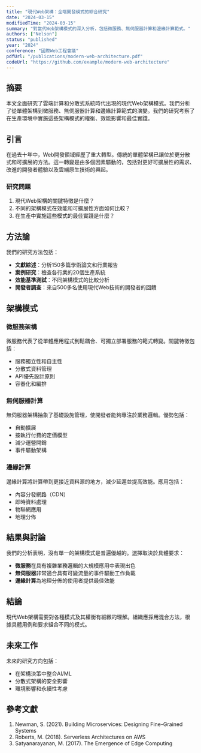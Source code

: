 ```yaml
---
title: "現代Web架構：全端開發模式的綜合研究"
date: "2024-03-15"
modifiedTime: "2024-03-15"
summary: "對當代Web架構模式的深入分析，包括微服務、無伺服器計算和邊緣計算範式。"
authors: ["Nelson"]
status: "published"
year: "2024"
conference: "國際Web工程會議"
pdfUrl: "/publications/modern-web-architecture.pdf"
codeUrl: "https://github.com/example/modern-web-architecture"
---
```


## 摘要

本文全面研究了雲端計算和分散式系統時代出現的現代Web架構模式。我們分析了從單體架構到微服務、無伺服器計算和邊緣計算範式的演變。我們的研究考察了在生產環境中實施這些架構模式的權衡、效能影響和最佳實踐。

## 引言

在過去十年中，Web開發領域經歷了重大轉型。傳統的單體架構已讓位於更分散式和可擴展的方法。這一轉變是由多個因素驅動的，包括對更好可擴展性的需求、改進的開發者體驗以及雲端原生技術的興起。

### 研究問題

1. 現代Web架構的關鍵特徵是什麼？
2. 不同的架構模式在效能和可擴展性方面如何比較？
3. 在生產中實施這些模式的最佳實踐是什麼？

## 方法論

我們的研究方法包括：

- **文獻綜述**：分析150多篇學術論文和行業報告
- **案例研究**：檢查各行業的20個生產系統
- **效能基準測試**：不同架構模式的比較分析
- **開發者調查**：來自500多名使用現代Web技術的開發者的回饋

## 架構模式

### 微服務架構

微服務代表了從單體應用程式到鬆耦合、可獨立部署服務的範式轉變。關鍵特徵包括：

- 服務獨立性和自主性
- 分散式資料管理
- API優先設計原則
- 容器化和編排

### 無伺服器計算

無伺服器架構抽象了基礎設施管理，使開發者能夠專注於業務邏輯。優勢包括：

- 自動擴展
- 按執行付費的定價模型
- 減少運營開銷
- 事件驅動架構

### 邊緣計算

邊緣計算將計算帶到更接近資料源的地方，減少延遲並提高效能。應用包括：

- 內容分發網路（CDN）
- 即時資料處理
- 物聯網應用
- 地理分佈

## 結果與討論

我們的分析表明，沒有單一的架構模式是普遍優越的。選擇取決於具體要求：

- **微服務**在具有複雜業務邏輯的大規模應用中表現出色
- **無伺服器**非常適合具有可變流量的事件驅動工作負載
- **邊緣計算**為地理分佈的使用者提供最佳效能

## 結論

現代Web架構需要對各種模式及其權衡有細緻的理解。組織應採用混合方法，根據具體用例和要求組合不同的模式。

## 未來工作

未來的研究方向包括：

- 在架構決策中整合AI/ML
- 分散式架構的安全影響
- 環境影響和永續性考慮

## 參考文獻

1. Newman, S. (2021). Building Microservices: Designing Fine-Grained Systems
2. Roberts, M. (2018). Serverless Architectures on AWS
3. Satyanarayanan, M. (2017). The Emergence of Edge Computing

